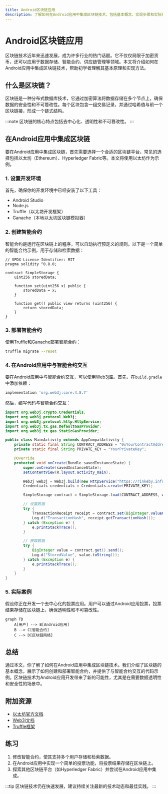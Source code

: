 ```yaml
---
title: Android区块链应用
description: 了解如何在Android应用中集成区块链技术，包括基本概念、实现步骤和实际案例。
---
```


# Android区块链应用

区块链技术近年来迅速发展，成为许多行业的热门话题。它不仅仅局限于加密货币，还可以应用于数据存储、智能合约、供应链管理等领域。本文将介绍如何在Android应用中集成区块链技术，帮助初学者理解其基本原理和实现方法。

## 什么是区块链？

区块链是一种分布式数据库技术，它通过加密算法将数据存储在多个节点上，确保数据的安全性和不可篡改性。每个区块包含一组交易记录，并通过哈希值与前一个区块链接，形成一个链式结构。

:::note
区块链的核心特点包括去中心化、透明性和不可篡改性。
:::

## 在Android应用中集成区块链

要在Android应用中集成区块链，首先需要选择一个合适的区块链平台。常见的选择包括以太坊（Ethereum）、Hyperledger Fabric等。本文将使用以太坊作为示例。

### 1. 设置开发环境

首先，确保你的开发环境中已经安装了以下工具：

- Android Studio
- Node.js
- Truffle（以太坊开发框架）
- Ganache（本地以太坊区块链模拟器）

### 2. 创建智能合约

智能合约是运行在区块链上的程序，可以自动执行预定义的规则。以下是一个简单的智能合约示例，用于存储和检索数据：

```solidity
// SPDX-License-Identifier: MIT
pragma solidity ^0.8.0;

contract SimpleStorage {
    uint256 storedData;

    function set(uint256 x) public {
        storedData = x;
    }

    function get() public view returns (uint256) {
        return storedData;
    }
}
```

### 3. 部署智能合约

使用Truffle和Ganache部署智能合约：

```bash
truffle migrate --reset
```

### 4. 在Android应用中与智能合约交互

要在Android应用中与智能合约交互，可以使用Web3j库。首先，在`build.gradle`中添加依赖：

```groovy
implementation 'org.web3j:core:4.8.7'
```

然后，编写代码与智能合约交互：

```java
import org.web3j.crypto.Credentials;
import org.web3j.protocol.Web3j;
import org.web3j.protocol.http.HttpService;
import org.web3j.tx.gas.DefaultGasProvider;
import org.web3j.tx.gas.StaticGasProvider;

public class MainActivity extends AppCompatActivity {
    private static final String CONTRACT_ADDRESS = "0xYourContractAddress";
    private static final String PRIVATE_KEY = "YourPrivateKey";

    @Override
    protected void onCreate(Bundle savedInstanceState) {
        super.onCreate(savedInstanceState);
        setContentView(R.layout.activity_main);

        Web3j web3j = Web3j.build(new HttpService("https://rinkeby.infura.io/v3/YOUR_INFURA_PROJECT_ID"));
        Credentials credentials = Credentials.create(PRIVATE_KEY);

        SimpleStorage contract = SimpleStorage.load(CONTRACT_ADDRESS, web3j, credentials, new DefaultGasProvider());

        // 设置数据
        try {
            TransactionReceipt receipt = contract.set(BigInteger.valueOf(42)).send();
            Log.d("TransactionHash", receipt.getTransactionHash());
        } catch (Exception e) {
            e.printStackTrace();
        }

        // 获取数据
        try {
            BigInteger value = contract.get().send();
            Log.d("StoredValue", value.toString());
        } catch (Exception e) {
            e.printStackTrace();
        }
    }
}
```

### 5. 实际案例

假设你正在开发一个去中心化的投票应用。用户可以通过Android应用投票，投票结果存储在区块链上，确保透明性和不可篡改性。

```mermaid
graph TD
    A[用户] --> B[Android应用]
    B --> C[智能合约]
    C --> D[区块链网络]
```

## 总结

通过本文，你了解了如何在Android应用中集成区块链技术。我们介绍了区块链的基本概念，展示了如何创建和部署智能合约，并提供了与智能合约交互的代码示例。区块链技术为Android应用开发带来了新的可能性，尤其是在需要数据透明性和安全性的场景中。

## 附加资源

- [以太坊官方文档](https://ethereum.org/en/developers/docs/)
- [Web3j文档](https://docs.web3j.io/)
- [Truffle框架](https://trufflesuite.com/docs/truffle/)

## 练习

1. 修改智能合约，使其支持多个用户存储和检索数据。
2. 在Android应用中实现一个简单的投票功能，将投票结果存储在区块链上。
3. 探索其他区块链平台（如Hyperledger Fabric）并尝试在Android应用中集成。

:::tip
区块链技术仍在快速发展，建议持续关注最新的技术动态和最佳实践。
:::